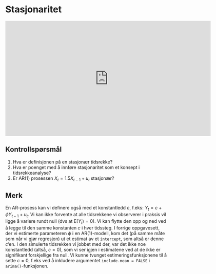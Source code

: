 # Stasjonaritet {#stasjonaritet}

<iframe src="https://player.vimeo.com/video/467126666" width="640" height="360" frameborder="0" allow="autoplay; fullscreen" allowfullscreen></iframe>

## Kontrollspørsmål

1. Hva er definisjonen på en stasjonær tidsrekke?
2. Hva er poenget med å innføre stasjonaritet som et konsept i tidsrekkeanalyse?
3. Er AR(1) prosessen $X_t = 1.5 X_{t - 1} + u_t$ stasjonær? 

## Merk

En AR-prosess kan vi definere også med et konstantledd $c$, f.eks: $Y_t = c + \phi Y_{t-1} + u_t$. Vi kan ikke forvente at alle tidsrekkene vi observerer i praksis vil ligge å variere rundt null (dvs at E$(Y_t) = 0$). Vi kan flytte den opp og ned ved å legge til den samme konstanten $c$ i hver tidssteg. I forrige oppgavesett, der vi estimerte parameteren $\phi$ i en AR(1)-modell, kom det (på samme måte som når vi gjør regresjon) ut et estimat av et `intercept`, som altså er denne $c$'en. I den simulerte tidsrekken vi jobbet med der, var det ikke noe konstantledd (altså, $c = 0$), som vi ser igjen i estimatene ved at de ikke er signifikant forskjellige fra null. Vi kunne tvunget estimeringsfunksjonene til å sette $c = 0$, f.eks ved å inkludere argumentet `include.mean = FALSE` i `arima()`-funksjonen.



